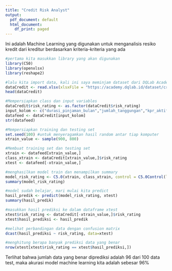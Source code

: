 ```yaml
---
title: "Credit Risk Analyst"
output:
  pdf_document: default
  html_document:
    df_print: paged
---
```


Ini adalah Machine Learning yang digunakan untuk menganalisis resiko kredit dari kreditur berdasarkan kriteria-kriteria yang ada

```r
#pertama kita masukkan library yang akan digunakan
library(C50)
library(openxlsx)
library(reshape2)
```
```r
#lalu kita import data, kali ini saya meminjam dataset dari DQLab Academy
dataCredit <- read.xlsx(xlsxFile = "https://academy.dqlab.id/dataset/credit_scoring_dqlab.xlsx")
head(dataCredit)
```
```r
#Mempersiapkan class dan input variables 
dataCredit$risk_rating <- as.factor(dataCredit$risk_rating)
input_kolom <- c("durasi_pinjaman_bulan","jumlah_tanggungan","kpr_aktif","pendapatan_setahun_juta")
datafeed <- dataCredit[input_kolom]
str(datafeed)
```
```r
#Mempersiapkan training dan testing set
set.seed(100) #untuk menyeragamkan hasil random antar tiap komputer
xtrain_value <- sample(900, 800)
```
```r
#Membuat training set dan testing set
xtrain <- datafeed[xtrain_value,]
class_xtrain <- dataCredit[xtrain_value,]$risk_rating
xtest <- datafeed[-xtrain_value,]
```
```r
#menghasilkan model train dan menampilkan summary
model_risk_rating <- C5.0(xtrain, class_xtrain, control = C5.0Control(label="Risk Rating"))
summary(model_risk_rating)
```
```r
#model sudah belajar, mari mulai kita predict
hasil_predik <- predict(model_risk_rating, xtest)
summary(hasil_predik)
```
```r
#masukkan hasil prediksi ke dalam dataframe xtest
xtest$risk_rating <- dataCredit[-xtrain_value,]$risk_rating
xtest$hasil_prediksi <- hasil_predik
```
```r
#melihat perbandingan data dengan confusion matrix
dcast(hasil_prediksi ~ risk_rating, data=xtest)
```
```r
#menghitung berapa banyak prediksi data yang benar
nrow(xtest[xtest$risk_rating == xtest$hasil_prediksi,])
```
Terlihat bahwa jumlah data yang benar diprediksi adalah 96 dari 100 data test,
maka akurasi model machine learning kita adalah sebesar 96%
